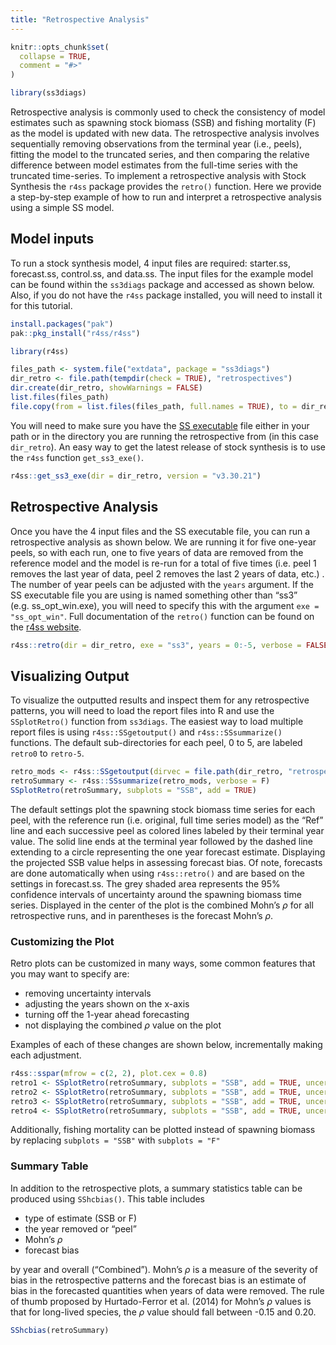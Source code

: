```yaml
---
title: "Retrospective Analysis"
---
```


```r
knitr::opts_chunk$set(
  collapse = TRUE,
  comment = "#>"
)
```

```r
library(ss3diags)
```

Retrospective analysis is commonly used to check the consistency of model estimates such as spawning stock biomass (SSB) and fishing mortality (F) as the model is updated with new data. The retrospective analysis involves sequentially removing observations from the terminal year (i.e., peels), fitting the model to the truncated series, and then comparing the relative difference between model estimates from the full-time series with the truncated time-series. To implement a retrospective analysis with Stock Synthesis the `r4ss` package provides the `retro()` function. Here we provide a step-by-step example of how to run and interpret a retrospective analysis using a simple SS model.   

## Model inputs  
To run a stock synthesis model, 4 input files are required: starter.ss, forecast.ss, control.ss, and data.ss. The input files for the example model can be found within the `ss3diags` package and accessed as shown below. Also, if you do not have the `r4ss` package installed, you will need to install it for this tutorial. 

```r
install.packages("pak")
pak::pkg_install("r4ss/r4ss")
```

```r
library(r4ss)

files_path <- system.file("extdata", package = "ss3diags")
dir_retro <- file.path(tempdir(check = TRUE), "retrospectives")
dir.create(dir_retro, showWarnings = FALSE)
list.files(files_path)
file.copy(from = list.files(files_path, full.names = TRUE), to = dir_retro)
```


You will need to make sure you have the [SS executable](https://github.com/nmfs-stock-synthesis/stock-synthesis) file either in your path or in the directory you are running the retrospective from (in this case `dir_retro`). An easy way to get the latest release of stock synthesis is to use the `r4ss` function `get_ss3_exe()`.

```r
r4ss::get_ss3_exe(dir = dir_retro, version = "v3.30.21")
```

## Retrospective Analysis
Once you have the 4 input files and the SS executable file, you can run a retrospective analysis as shown below. We are running it for five one-year peels, so with each run, one to five years of data are removed from the reference model and the model is re-run for a total of five times (i.e. peel 1 removes the last year of data, peel 2 removes the last 2 years of data, etc.) . The number of year peels can be adjusted with the `years` argument. If the SS executable file you are using is named something other than "ss3" (e.g. ss_opt_win.exe), you will need to specify this with the argument `exe = "ss_opt_win"`. Full documentation of the `retro()` function can be found on the [r4ss website](https://r4ss.github.io/r4ss/reference/retro.html).

```r
r4ss::retro(dir = dir_retro, exe = "ss3", years = 0:-5, verbose = FALSE)
```
## Visualizing Output 

To visualize the outputted results and inspect them for any retrospective patterns, you will need to load the report files into R and use the `SSplotRetro()` function from `ss3diags`. The easiest way to load multiple report files is using `r4ss::SSgetoutput()` and `r4ss::SSsummarize()` functions. The default sub-directories for each peel, 0 to 5, are labeled `retro0` to `retro-5`.

```r
retro_mods <- r4ss::SSgetoutput(dirvec = file.path(dir_retro, "retrospectives", paste0("retro", seq(0, -5, by = -1))), verbose = F)
retroSummary <- r4ss::SSsummarize(retro_mods, verbose = F)
SSplotRetro(retroSummary, subplots = "SSB", add = TRUE)
```
The default settings plot the spawning stock biomass time series for each peel, with the reference run (i.e. original, full time series model) as the "Ref" line and each successive peel as colored lines labeled by their terminal year value. The solid line ends at the terminal year followed by the dashed line extending to a circle representing the one year forecast estimate. Displaying the projected SSB value helps in assessing forecast bias. Of note, forecasts are done automatically when using `r4ss::retro()` and are based on the settings in forecast.ss. The grey shaded area represents the 95% confidence intervals of uncertainty around the spawning biomass time series. Displayed in the center of the plot is the combined Mohn's $\rho$ for all retrospective runs, and in parentheses is the forecast Mohn's $\rho$. 

### Customizing the Plot  

Retro plots can be customized in many ways, some common features that you may want to specify are:  

* removing uncertainty intervals 
* adjusting the years shown on the x-axis
* turning off the 1-year ahead forecasting
* not displaying the combined $\rho$ value on the plot
  
Examples of each of these changes are shown below, incrementally making each adjustment. 
```r
r4ss::sspar(mfrow = c(2, 2), plot.cex = 0.8)
retro1 <- SSplotRetro(retroSummary, subplots = "SSB", add = TRUE, uncertainty = FALSE)
retro2 <- SSplotRetro(retroSummary, subplots = "SSB", add = TRUE, uncertainty = FALSE, xlim = c(2015, 2022))
retro3 <- SSplotRetro(retroSummary, subplots = "SSB", add = TRUE, uncertainty = FALSE, xlim = c(2015, 2022), forecast = FALSE)
retro4 <- SSplotRetro(retroSummary, subplots = "SSB", add = TRUE, uncertainty = FALSE, xlim = c(2015, 2022), forecast = FALSE, showrho = FALSE, forecastrho = FALSE)
```
Additionally, fishing mortality can be plotted instead of spawning biomass by replacing `subplots = "SSB"` with `subplots = "F"`

### Summary Table  

In addition to the retrospective plots, a summary statistics table can be produced using `SShcbias()`. This table includes 

* type of estimate (SSB or F)
* the year removed or "peel"
* Mohn's $\rho$ 
* forecast bias 

by year and overall ("Combined"). Mohn's $\rho$ is a measure of the severity of bias in the retrospective patterns and the forecast bias is an estimate of bias in the forecasted quantities when years of data were removed. The rule of thumb proposed by Hurtado-Ferror et al. (2014) for Mohn's $\rho$ values is that for long-lived species, the $\rho$ value should fall between -0.15 and 0.20. 

```r
SShcbias(retroSummary)
```

